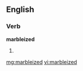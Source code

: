 ==English==

===Verb===
'''marbleized'''

# {{past of|[[marbleize]]}}

[[mg:marbleized]]
[[vi:marbleized]]